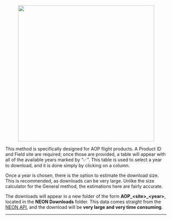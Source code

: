 <br>

<center><img src='https://github.com/Danielslee51/CyVerse-NEON-Browser/blob/master/Img/Help_download_AOP.png?raw=true' height='425'></center>

This method is specifically designed for AOP flight products. A Product ID and Field site are required; once those are provided, a table will appear with all of the available years marked by "✅". This table is used to select a year to download, and it is done simply by clicking on a column.

Once a year is chosen, there is the option to estimate the download size. This is recommended, as downloads can be very large. Unlike the size calculator for the General method, the estimations here are fairly accurate.

The downloads will appear in a new folder of the form **AOP\_\<site\>\_\<year\>**, located in the **NEON Downloads** folder. This data comes straight from the <a href='http://data.neonscience.org/data-api' target='_blank'>NEON API</a>, and the download will be **very large and very time consuming**.

<hr>